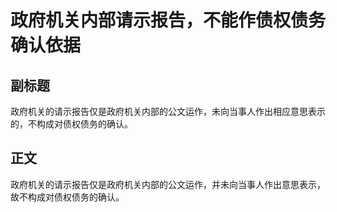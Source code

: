 # 政府机关内部请示报告，不能作债权债务确认依据
## 副标题
政府机关的请示报告仅是政府机关内部的公文运作，未向当事人作出相应意思表示的，不构成对债权债务的确认。
## 正文
政府机关的请示报告仅是政府机关内部的公文运作，并未向当事人作出意思表示，故不构成对债权债务的确认。